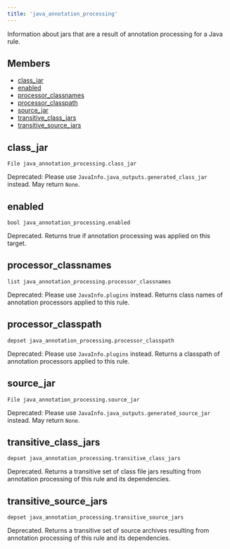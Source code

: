 ```yaml
---
title: 'java_annotation_processing'
---
```



Information about jars that are a result of annotation processing for a Java rule.

## Members

* [class\_jar](#class_jar)
* [enabled](#enabled)
* [processor\_classnames](#processor_classnames)
* [processor\_classpath](#processor_classpath)
* [source\_jar](#source_jar)
* [transitive\_class\_jars](#transitive_class_jars)
* [transitive\_source\_jars](#transitive_source_jars)

## class\_jar

```
File java_annotation_processing.class_jar
```

Deprecated: Please use `JavaInfo.java_outputs.generated_class_jar` instead.
May return `None`.

## enabled

```
bool java_annotation_processing.enabled
```

Deprecated. Returns true if annotation processing was applied on this target.

## processor\_classnames

```
list java_annotation_processing.processor_classnames
```

Deprecated: Please use `JavaInfo.plugins` instead. Returns class names of annotation processors applied to this rule.

## processor\_classpath

```
depset java_annotation_processing.processor_classpath
```

Deprecated: Please use `JavaInfo.plugins` instead. Returns a classpath of annotation processors applied to this rule.

## source\_jar

```
File java_annotation_processing.source_jar
```

Deprecated: Please use `JavaInfo.java_outputs.generated_source_jar` instead.
May return `None`.

## transitive\_class\_jars

```
depset java_annotation_processing.transitive_class_jars
```

Deprecated. Returns a transitive set of class file jars resulting from annotation processing of this rule and its dependencies.

## transitive\_source\_jars

```
depset java_annotation_processing.transitive_source_jars
```

Deprecated. Returns a transitive set of source archives resulting from annotation processing of this rule and its dependencies.
